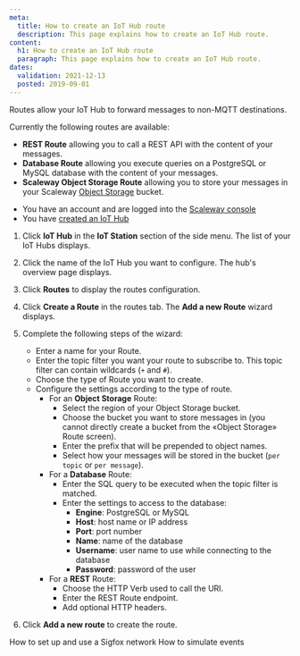 ```yaml
---
meta:
  title: How to create an IoT Hub route
  description: This page explains how to create an IoT Hub route.
content:
  h1: How to create an IoT Hub route
  paragraph: This page explains how to create an IoT Hub route.
dates:
  validation: 2021-12-13
  posted: 2019-09-01
---
```


Routes allow your IoT Hub to forward messages to non-MQTT destinations.

Currently the following routes are available:

 - **REST Route** allowing you to call a REST API with the content of your messages.
 - **Database Route** allowing you execute queries on a PostgreSQL or MySQL database with the content of your messages.
 - **Scaleway Object Storage Route** allowing you to store your messages in your Scaleway [Object Storage](https://www.scaleway.com/en/object-storage/) bucket.

<Message type="requirement">

- You have an account and are logged into the [Scaleway console](https://console.scaleway.com)
- You have [created an IoT Hub](/iot/iot-hub/how-to/create-hub)

</Message>


1. Click **IoT Hub** in the **IoT Station** section of the side menu. The list of your IoT Hubs displays.

2. Click the name of the IoT Hub you want to configure. The hub's overview page displays.

3. Click **Routes** to display the routes configuration.

4. Click **Create a Route** in the routes tab. The **Add a new Route** wizard displays.
<Lightbox src="assets/scaleway-iothub_routes_add.png" alt="" />

5. Complete the following steps of the wizard:
    - Enter a name for your Route.
    - Enter the topic filter you want your route to subscribe to. This topic filter can contain wildcards (`+` and `#`).
    - Choose the type of Route you want to create.
    - Configure the settings according to the type of route.
      - For an **Object Storage** Route:
        - Select the region of your Object Storage bucket.
        - Choose the bucket you want to store messages in (you cannot directly create a bucket from the «Object Storage» Route screen).
        - Enter the prefix that will be prepended to object names.
        - Select how your messages will be stored in the bucket (`per topic` or `per message`).
      - For a **Database** Route:
        - Enter the SQL query to be executed when the topic filter is matched.
        - Enter the settings to access to the database:
          - **Engine**: PostgreSQL or MySQL
          - **Host**: host name or IP address
          - **Port**: port number
          - **Name**: name of the database
          - **Username**: user name to use while connecting to the database
          - **Password**: password of the user
      - For a **REST** Route:
        - Choose the HTTP Verb used to call the URI.
        - Enter the REST Route endpoint.
        - Add optional HTTP headers.

6. Click **Add a new route** to create the route.

<Navigation title="See Also">
  <PreviousButton to="/iot/iot-hub/how-to/setup-use-sigfox-network/">How to set up and use a Sigfox network</PreviousButton>
  <NextButton to="/iot/iot-hub/how-to/simulate-event/">How to simulate events</NextButton>
</Navigation>

